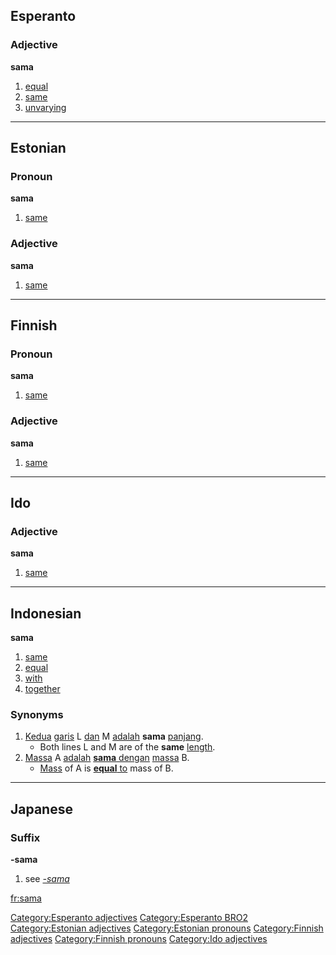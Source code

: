 ==Esperanto==

===Adjective===
'''sama'''

#[[equal]]
#[[same]]
#[[unvarying]]

[[Category:Esperanto adjectives]]
[[Category:Esperanto BRO2]]
----

==Estonian==

===Pronoun===
'''sama'''

#[[same]]

===Adjective===
'''sama'''

#[[same]]

----

==Finnish==

===Pronoun===
'''sama'''

#[[same]]

===Adjective===
'''sama'''

#[[same]]

----

==Ido==

===Adjective===
'''sama'''

#[[same]]

----

==Indonesian==

<!--===part of speech===-->
'''sama'''

# [[same]]
# [[equal]]
# [[with]]
# [[together]]

===Synonyms===
# [[kedua|Kedua]] [[garis]] L [[dan]] M [[adalah]] '''sama''' [[panjang]].
#* Both lines L and M are of the '''same''' [[length]].
# [[massa|Massa]] A [[adalah]] <u>'''sama''' [[dengan]]</u> [[massa]] B.
#* [[mass|Mass]] of A is <u>'''equal''' to</u> mass of B.

-----

==Japanese==

===Suffix===
'''-sama'''

#see ''[[-sama]]''

[[Category:Estonian adjectives]]
[[Category:Estonian pronouns]]
[[Category:Finnish adjectives]]
[[Category:Finnish pronouns]]
[[Category:Ido adjectives]]

[[fr:sama]]